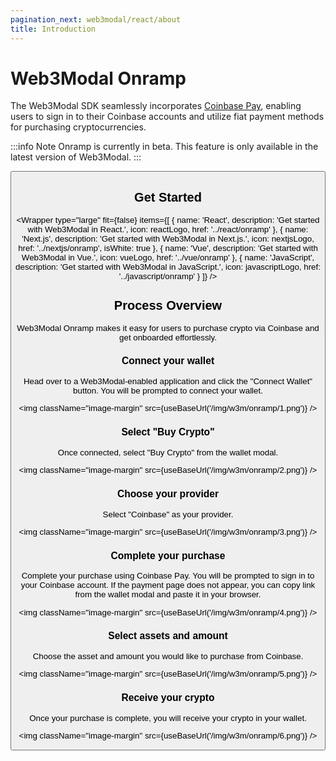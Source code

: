 ```yaml
---
pagination_next: web3modal/react/about
title: Introduction
---
```




# Web3Modal Onramp

The Web3Modal SDK seamlessly incorporates [Coinbase Pay](https://www.coinbase.com/cloud/products/pay-sdk), enabling users to sign in to their Coinbase accounts and utilize fiat payment methods for purchasing cryptocurrencies.

:::info Note
Onramp is currently in beta. This feature is only available in the latest version of Web3Modal.
:::

<Button name="Try Demo" url="https://lab.web3modal.com/library/wagmi/" />

## Get Started

<Wrapper
  type="large"
  fit={false}
  items={[
    {
      name: 'React',
      description: 'Get started with Web3Modal in React.',
      icon: reactLogo,
      href: '../react/onramp'
    },
    {
      name: 'Next.js',
      description: 'Get started with Web3Modal in Next.js.',
      icon: nextjsLogo,
      href: '../nextjs/onramp',
      isWhite: true
    },
    {
      name: 'Vue',
      description: 'Get started with Web3Modal in Vue.',
      icon: vueLogo,
      href: '../vue/onramp'
    },
    {
      name: 'JavaScript',
      description: 'Get started with Web3Modal in JavaScript.',
      icon: javascriptLogo,
      href: '../javascript/onramp'
    }
  ]}
/>

## Process Overview

Web3Modal Onramp makes it easy for users to purchase crypto via Coinbase and get onboarded effortlessly.

### Connect your wallet

Head over to a Web3Modal-enabled application and click the "Connect Wallet" button. You will be prompted to connect your wallet.

<img className="image-margin" src={useBaseUrl('/img/w3m/onramp/1.png')} />

### Select "Buy Crypto"

Once connected, select "Buy Crypto" from the wallet modal.

<img className="image-margin" src={useBaseUrl('/img/w3m/onramp/2.png')} />

### Choose your provider

Select "Coinbase" as your provider.

<img className="image-margin" src={useBaseUrl('/img/w3m/onramp/3.png')} />

### Complete your purchase

Complete your purchase using Coinbase Pay. You will be prompted to sign in to your Coinbase account.
If the payment page does not appear, you can copy link from the wallet modal and paste it in your browser.

<img className="image-margin" src={useBaseUrl('/img/w3m/onramp/4.png')} />

### Select assets and amount

Choose the asset and amount you would like to purchase from Coinbase.

<img className="image-margin" src={useBaseUrl('/img/w3m/onramp/5.png')} />

### Receive your crypto

Once your purchase is complete, you will receive your crypto in your wallet.

<img className="image-margin" src={useBaseUrl('/img/w3m/onramp/6.png')} />
